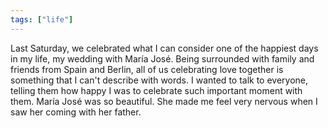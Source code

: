 ```yaml
---
tags: ["life"]
---
```


Last Saturday, we celebrated what I can consider one of the happiest days in my life, my wedding with María José. Being surrounded with family and friends from Spain and Berlin, all of us celebrating love together is something that I can't describe with words. I wanted to talk to everyone, telling them how happy I was to celebrate such important moment with them. María José was so beautiful. She made me feel very nervous when I saw her coming with her father.
